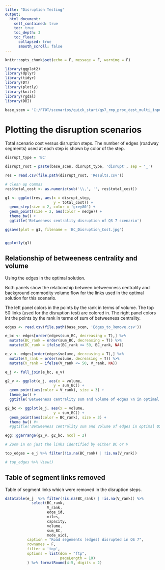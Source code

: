 ```yaml
---
title: "Disruption Testing"
output: 
  html_document:
    self_contained: true
    toc: true
    toc_depth: 3
    toc_float:
      collapsed: true
      smooth_scroll: false
---
```


<!-- Add the following line manually to the rendered HTML document so that IE does not block the javascript elements: -->
<!-- saved from url=(0014)about:internet --> 

```r
knitr::opts_chunk$set(echo = F, message = F, warning = F)

library(ggplot2)
library(dplyr)
library(tidyr)
library(DT)
library(plotly)
library(knitr)
library(rgdal)
library(DBI)

base_scen = 'C:/FTOT/scenarios/quick_start/qs7_rmp_proc_dest_multi_inputs'

```

# Plotting the disruption scenarios

Total scenario cost versus disruption steps. The number of edges (roadway segments) used at each step is shown by color of the step.

```r
disrupt_type = 'BC'

disrupt_root = paste(base_scen, disrupt_type, 'disrupt', sep = '_')

res = read.csv(file.path(disrupt_root, 'Results.csv'))

# clean up commas
res$total_cost <- as.numeric(sub('\\,', '', res$total_cost))

g1 <- ggplot(res, aes(x = disrupt_step, 
                      y = total_cost)) +
  geom_step(size = 2, color = 'grey80') +
  geom_point(size = 2, aes(color = nedge)) +
  theme_bw() +
  ggtitle('Betweeness centrality disruption of QS 7 scenario')

ggsave(plot = g1, filename = 'BC_Disruption_Cost.jpg')


ggplotly(g1)

```

## Relationship of betweeness centrality and volume

Using the edges in the optimal solution.

Both panels show the relationship between betweenness centrality and background commodity volume flow for the links used in the optimal solution for this scenario.

The left panel colors in the points by the rank in terms of volume. The top 50 links (used for the disruption test) are colored in.
The right panel colors int the points by the rank in terms of sum of betweeness centrality.


```r
edges <- read.csv(file.path(base_scen, 'Edges_to_Remove.csv'))

e_bc <- edges[order(edges$sum_BC, decreasing = T),] %>%
  mutate(BC_rank = order(sum_BC, decreasing = T)) %>%
  mutate(BC_rank = ifelse(BC_rank <= 50, BC_rank, NA))

e_v <- edges[order(edges$volume, decreasing = T),] %>%
  mutate(V_rank = order(volume, decreasing = T)) %>%
  mutate(V_rank = ifelse(V_rank <= 50, V_rank, NA))

e_j <- full_join(e_bc, e_v)

g2_v <- ggplot(e_j, aes(x = volume, 
                      y = sum_BC)) +
  geom_point(aes(color = V_rank), size = 3) +
  theme_bw() +
  ggtitle('Betweeness centrality sum and Volume of edges \n in optimal QS 7 scenario solution')

g2_bc <- ggplot(e_j, aes(x = volume, 
                      y = sum_BC)) +
  geom_point(aes(color = BC_rank), size = 3) +
  theme_bw() #+
  #ggtitle('Betweeness centrality sum and Volume of edges in optimal QS 7 scenario solution')

egg::ggarrange(g2_v, g2_bc, ncol = 2)

# Zoom in on just the links identified by either BC or V

top_edges = e_j %>% filter(!is.na(BC_rank) | !is.na(V_rank))

# top_edges %>% View()

```

## Table of segment links removed

Table of segment links which were removed in the disruption steps.

```r

datatable(e_j  %>% filter(!is.na(BC_rank) | !is.na(V_rank)) %>%
            select(BC_rank,
                   V_rank,
                   edge_id,
                   miles,
                   capacity,
                   volume,
                   sum_BC,
                   mode_oid),
          caption = "Road segements (edges) disrupted in QS 7",
          rownames = F,
          filter = 'top',
          options = list(dom = "ftp",
                         pageLength = 10)
          ) %>% formatRound(4:5, digits = 2) 

```
